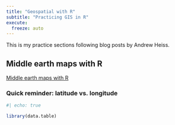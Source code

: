 ```yaml
---
title: "Geospatial with R"
subtitle: "Practicing GIS in R"
execute:
  freeze: auto
---
```


This is my practice sections following blog posts by Andrew Heiss.

## Middle earth maps with R

[Middle earth maps with R](https://www.andrewheiss.com/blog/2023/04/26/middle-earth-mapping-sf-r-gis/)

### Quick reminder: latitude vs. longitude

```r
#| echo: true

library(data.table) 
```